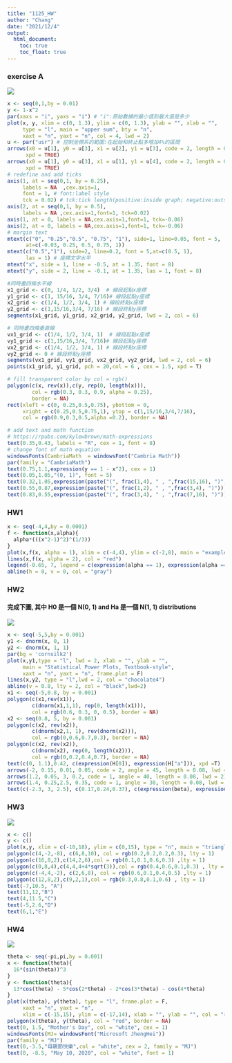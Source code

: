 ```yaml
---
title: "1125_HW"
author: "Chang"
date: "2021/12/4"
output: 
  html_document:
    toc: true
    toc_float: true
---
```


### exercise A
![](D:/Chang-web/graph/uppersum.jpg)
```r
x <- seq(0,1,by = 0.01)
y <- 1-x^2
par(xaxs = "i", yaxs = "i") # "i":原始數據的最小值到最大值是多少
plot(x, y, xlim = c(0, 1.3), ylim = c(0, 1.3), ylab = "", xlab = "", 
     type = "l", main = "upper sum", bty = "n", 
     xaxt = "n", yaxt = "n", col = 4, lwd = 2)
u <- par("usr") # 控制坐標系的範圍:在起始和終止點多增加4%的區間
arrows(x0 = u[1], y0 = u[3], x1 = u[2], y1 = u[3], code = 2, length = 0.08, 
      xpd = TRUE) 
arrows(x0 = u[1], y0 = u[3], x1 = u[1], y1 = u[4], code = 2, length = 0.08,
      xpd = TRUE)
# redefine and add ticks
axis(1, at = seq(0,1, by = 0.25),
     labels = NA  ,cex.axis=1,
     font = 1, # font:label style
     tck = 0.02) # tck:tick length(positive:inside graph; negative:outside graph)
axis(2, at = seq(0,1, by = 0.5), 
     labels = NA ,cex.axis=1,font=1, tck=0.02)
axis(1, at = 0, labels = NA,cex.axis=1,font=1, tck=-0.06)
axis(2, at = 0, labels = NA,cex.axis=1,font=1, tck=-0.06)
# margin text
mtext(c("0", "0.25","0.5", "0.75", "1"), side=1, line=0.05, font = 5,
      at=c(-0.03, 0.25, 0.5, 0.75, 1))
mtext(c("0.5","1"), side=2, line=0.2, font = 5,at=c(0.5, 1),
      las = 1) # 座標文字水平
mtext("x", side = 1, line = -0.5, at = 1.35, font = 8)
mtext("y", side = 2, line = -0.1, at = 1.35, las = 1, font = 8)

#同時畫四條水平線
x1_grid <- c(0, 1/4, 1/2, 3/4)  # 線段起點x座標
y1_grid <- c(1, 15/16, 3/4, 7/16)# 線段起點y座標
x2_grid <- c(1/4, 1/2, 3/4, 1) # 線段終點x座標
y2_grid <- c(1,15/16,3/4, 7/16) # 線段終點y座標
segments(x1_grid, y1_grid, x2_grid, y2_grid, lwd = 2, col = 6)

# 同時畫四條垂直線
vx1_grid <- c(1/4, 1/2, 3/4, 1)  # 線段起點x座標
vy1_grid <- c(1,15/16,3/4, 7/16)# 線段起點y座標
vx2_grid <- c(1/4, 1/2, 3/4, 1) # 線段終點x座標
vy2_grid <- 0 # 線段終點y座標
segments(vx1_grid, vy1_grid, vx2_grid, vy2_grid, lwd = 2, col = 6)
points(x1_grid, y1_grid, pch = 20,col = 6 , cex = 1.5, xpd = T)

# fill transparent color by col = rgb()
polygon(c(x, rev(x)),c(y, rep(0, length(x))), 
        col = rgb(0.3, 0.3, 0.9, alpha = 0.25), 
        border = NA)
rect(xleft = c(0, 0.25,0.5,0.75), ybottom = 0, 
     xright = c(0.25,0.5,0.75,1), ytop = c(1,15/16,3/4,7/16),
     col = rgb(0.9,0.3,0.5,alpha =0.2), border = NA)

# add text and math function
# https://rpubs.com/kylewbrown/math-expressions
text(0.35,0.43, labels = "R", cex = 1, font = 8)
# change font of math equation
windowsFonts(CambriaMath  = windowsFont("Cambria Math"))
par(family = "CambriaMath")
text(0.75,1.1,expression(y == 1 - x^2), cex = 1)
text(0.05,1.05,"(0, 1)", font = 5)
text(0.32,1.05,expression(paste("(", frac(1,4), " , ",frac(15,16), ")")))
text(0.55,0.87,expression(paste("(", frac(1,2), " , ",frac(3,4), ")")))
text(0.83,0.55,expression(paste("(", frac(3,4), " , ",frac(7,16), ")")))
```

### HW1
```r
x <- seq(-4,4,by = 0.0001)
f <- function(x,alpha){
  alpha*(((x^2-1)^2)^(1/3))
}
plot(x,f(x, alpha = 1), xlim = c(-4,4), ylim = c(-2,8), main = "example", xlab = "x", ylab = "f(x, alpha=1)",col = "blue", type = "l")
lines(x,f(x, alpha = 2), col = "red")
legend(-0.65, 7, legend = c(expression(alpha == 1), expression(alpha == 2)), col = c("blue", "red"),lty = 1, cex = 1)
abline(h = 0, v = 0, col = "gray")


```


### HW2
#### 完成下圖, 其中 H0 是一個 N(0, 1) and Ha 是一個 N(1, 1) distributions
![](D:/Chang-web/graph/hypo.jpg)
```r
x <- seq(-5,5,by = 0.001)
y1 <- dnorm(x, 0, 1)
y2 <- dnorm(x, 1, 1)
par(bg = 'cornsilk2')
plot(x,y1,type = "l", lwd = 2, xlab = "", ylab = "",
     main = "Statistical Power Plots, Textbook-style", 
     xaxt = "n", yaxt = "n", frame.plot = F)
lines(x,y2, type = "l",lwd = 2, col = "chocolate4")
abline(v = 0.8, lty = 2, col = "black",lwd=2)
x1 <- seq(-5,0.8, by = 0.001)
polygon(c(x1,rev(x1)), 
        c(dnorm(x1,1,1), rep(0, length(x1))), 
        col = rgb(0.6, 0.3, 0, 0.5), border = NA)
x2 <- seq(0.8, 5, by = 0.001)
polygon(c(x2, rev(x2)),
        c(dnorm(x2,1, 1), rev(dnorm(x2))),
        col = rgb(0,0.6,0.7,0.3), border = NA)
polygon(c(x2, rev(x2)), 
        c(dnorm(x2), rep(0, length(x2))),
        col = rgb(0,0.2,0.4,0.7), border = NA)
text(c(0, 1.1),0.42, c(expression(H[0]), expression(H["a"])), xpd =T)
arrows(-2, 0.15, 0.01, 0.05, code = 2, angle = 45, length = 0.08, lwd = 2)
arrows(1.2, 0.05, 3, 0.2, code = 1, angle = 40, length = 0.08, lwd = 2)
arrows(1.4, 0.25,2.5, 0.35, code = 1, angle = 30, length = 0.08, lwd = 2)
text(c(-2.3, 3, 2.5), c(0.17,0.24,0.37), c(expression(beta), expression(frac(alpha, 2)), expression(1-beta)))
```

### HW3
![](D:/Chang-web/graph/triangles.jpg)
```r
x <- c()
y <- c()
plot(x,y, xlim = c(-10,18), ylim = c(0,15), type = "n", main = "triangles", xlab = "", ylab = "")
polygon(c(4,-2,-8), c(6,8,10), col = rgb(0.2,0.2,0.2,0.3), lty = 1)
polygon(c(16,8,2),c(14,2,6),col = rgb(0.1,0.1,0.6,0.3) ,lty = 1)
polygon(c(0,8,4),c(4,4,4+4*sqrt(3)),col = rgb(0.4,0.6,0.1,0.3) , lty = 1)
polygon(c(-4,4,-2), c(2,6,8), col = rgb(0.6,0.1,0.4,0.5) ,lty = 1)
polygon(c(12,8,2),c(9,2,1),col = rgb(0.3,0.8,0.1,0.6) , lty = 1)
text(-7,10.5, "A")
text(11,12,"B")
text(4,11.5,"C")
text(-5,2.6,"D")
text(6,1,"E")

```

### HW4
![](D:/Chang-web/graph/ins.jpg)
```r
theta <- seq(-pi,pi,by = 0.001)
x <- function(theta){
  16*(sin(theta))^3
}
y <- function(theta){
  13*cos(theta) - 5*cos(2*theta) - 2*cos(3*theta) - cos(4*theta)
}
plot(x(theta), y(theta), type = "l", frame.plot = F, 
     xaxt = "n", yaxt = "n",
     xlim = c(-15,15), ylim = c(-17,14), xlab = "", ylab = "", col = "red")
polygon(x(theta), y(theta), col = "red", border = NA)
text(0, 1.5, "Mother's Day", col = "white", cex = 1)
windowsFonts(MJ= windowsFont("Microsoft JhengHei"))
par(family = "MJ")
text(0,-3.5,"母親節快樂",col = "white", cex = 2, family = "MJ")
text(0, -8.5, "May 10, 2020", col = "white", font = 1)

```
